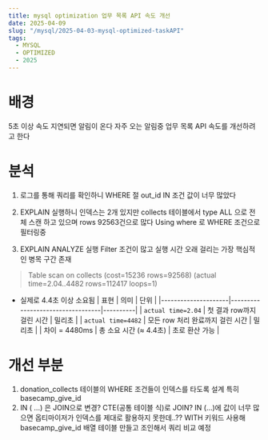 ```yaml
---
title: mysql optimization 업무 목록 API 속도 개선
date: 2025-04-09
slug: "/mysql/2025-04-03-mysql-optimized-taskAPI"
tags:
  - MYSQL
  - OPTIMIZED
  - 2025
---
```



# 배경
5초 이상 속도 지연되면 알림이 온다
자주 오는 알림중 업무 목록 API 속도를 개선하려고 한다

# 분석
1. 로그를 통해 쿼리를 확인하니
WHERE 절 out_id  IN 조건 값이 너무 많았다

2. EXPLAIN 실행하니 인덱스는 2개 있지만
collects 테이블에서 type ALL 으로 전체 스캔 하고 있으며 rows 92563건으로 많다
Using where 로 WHERE 조건으로 필터링중

3. EXPLAIN ANALYZE 실행
Filter 조건이 많고  실행 시간 오래 걸리는 가장 핵심적인 병목 구간 존재
> Table scan on collects  (cost=15236 rows=92568) (actual time=2.04..4482 rows=112417 loops=1)

* 실제로 4.4초 이상 소요됨
| 표현                | 의미                            | 단위     |
|---------------------|----------------------------------|----------|
| `actual time=2.04`  | 첫 결과 row까지 걸린 시간        | 밀리초   |
| `actual time=4482`  | 모든 row 처리 완료까지 걸린 시간 | 밀리초   |
| 차이 = 4480ms       | 총 소요 시간 (≈ 4.4초)            | 초로 환산 가능 |


# 개선 부분
1. donation_collects 테이블의 WHERE 조건들이 인덱스를 타도록 설계
 특히 basecamp_give_id
2. IN (  ...) 은 JOIN으로 변경? CTE(공통 테이블 식)로 JOIN?
IN (...)에 값이 너무 많으면 옵티마이저가 인덱스를 제대로 활용하지 못한데..??
WITH 키워드 사용해 basecamp_give_id 배열 테이블 만들고 조인해서 쿼리 비교 예정


